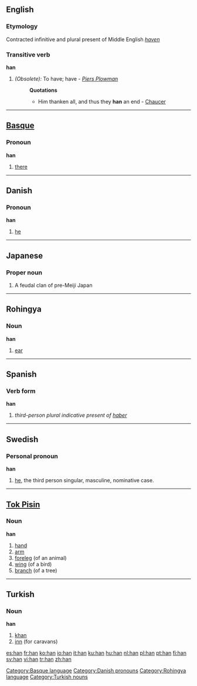 {{see|hàn|hän}}
==English==

===Etymology===
Contracted infinitive and plural present of Middle English ''[[haven]]''

===Transitive verb===
'''han'''

# ''(Obsolete):'' To have; have - ''[[Piers Plowman]]''
#: '''Quotations'''
#:* Him thanken all, and thus they '''han''' an end - [[Chaucer]]

----

==[[Basque]]==

===Pronoun===
'''han'''

# [[there]]

[[Category:Basque language]]

----

==Danish==

=== Pronoun ===
'''han'''

#[[he]]

[[Category:Danish pronouns]]

----

==Japanese==
===Proper noun===
{{ja-pos|r|proper|kanji=藩|hira=はん}}

# A feudal clan of pre-Meiji Japan


----

==Rohingya==

===Noun===
'''han'''

# [[ear]]

[[Category:Rohingya language]]

----

==Spanish==

===Verb form===
'''han'''
# ''third-person plural indicative present of [[haber]]''

----

==Swedish==
===Personal pronoun===
'''han'''
# [[he]], the third person singular, masculine, nominative case.

----

==[[Tok Pisin]]==

===Noun===
'''han'''
#[[hand]]
#[[arm]]
#[[foreleg]] (of an animal)
#[[wing]] (of a bird)
#[[branch]] (of a tree)

----

==Turkish==
===Noun===
'''han'''

# [[khan]]
# [[inn]] (for caravans)

[[Category:Turkish nouns]]

[[es:han]]
[[fr:han]]
[[ko:han]]
[[io:han]]
[[it:han]]
[[ku:han]]
[[hu:han]]
[[nl:han]]
[[pl:han]]
[[pt:han]]
[[fi:han]]
[[sv:han]]
[[vi:han]]
[[tr:han]]
[[zh:han]]